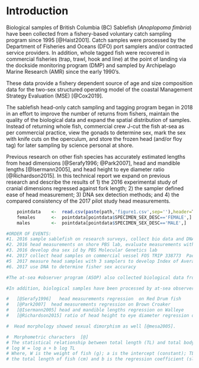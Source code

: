 # Introduction


<!-- KH: The following chunk of text is an alternative version of the intro. I am implementing some of the changes I suggested below, as well as some additional changes to outline specific objectives. Please feel free to borrow from whatever parts of it you want.  Your original text (with some embedded comments) is still maintained below.


 Biological samples of British Columbia (BC) Sablefish (*Anoplopoma fimbria*) from trap and hook & line fisheries have been collected from a fishery-based voluntary catch sampling program since 1995 [@Haist2001].  Prior to 2018, catch samples were collected dockside from whole fish by Fisheries and Oceans Canada (DFO) port samplers and/or contracted service providers via the dockside monitoring program (DMP). In addition, tagged fish were collected whole from commercial fisheries (trap, trawl, hook & line) at the point of landing also by the dockside monioting program. Biological data collected during catch sampling included fork length and sex. In addition, otoliths were collected and archived for future ageing analyses.  These data provide a fishery-dependent source of age and size composition data for the two-sex age structured operating model used as part of the BC Management Strategy Evaluation (MSE) [@Cox2019, DFO 2020].

 Between 2016 and 2017, DFO undertook research to evaluate the potential to switch to a 'head only' catch sampling program for Sablefish trap and hook & line fisheries.  Head-only sampling allows commercial crew to collect samples directly while at sea, thereby eliminating the need to rely on port samplers for dockside data collection as well as the need for fishing vessels to store whole fish. Instead, commercial crew J-cut the fish at-sea as per commercial practice, view the gonads to determine sex, mark the sex with knife cuts on the operculum, and store the frozen head (and/or floy tag) for later sampling by science personal. The key motivation for switching to a head-only sampling programs was to increase the number and spatial distribution of fishery samples, while simultaneously maintaining the quality of biological data.  

 Length data from commercial fishery catch is a key input to the BC Sablefish operating model (Kendra to add citation), so switching to a head-only sampling program requires the development of methods for obtaining length information using heads, rather than the entire fish.  Previous research on other fish species has shown that lengths can be accurately estimated from head dimensions [@Serafy1996; @Park2007], head and mandible lengths [@Isermann2005], and head height to eye diameter ratio [@Richardson2015]. As part of the 2016 and 2017 studies, we explored relationships between Sablefish fork length and various head morphometric measurements to determine if fork length could be reliably estimated from head measurements. 
 
In this technical report, we describe two research investigations conducted in 2016 and 2017 as part of the evaluation of head-only catch sampling for Sablefish. A brief overview of these two studies is as follows:

1) **Experimental Study - 2016**
The experimental study in 2016 focused on method development for head-only Sablefish sampling using fishery independent survey samples. Six different cranial measurement options were considered and evaluated as part of this study.  Specific objectives were to:
     * Identify which of six different cranial measurements are reliable predictors of fork length based on logistic regression model fits.
     * Evaluate each of the six cranial measurement methods based on ease of use and repeatability for science technicians.
     * Assess the accuracy of sex identification by aquatic science technicians using DNA analysis

2)	**Fishery Pilot Study - 2017**
Following promising preliminary results from the 2016 experimental study, a fishery pilot study was undertaken in 2017 to test the logistics of implementing a head-only sampling program for the commercial fishery.  The pilot study involved commercial fishers collecting head samples while at-sea and recording a sex ID for each sample, followed by scientific sampling of heads on shore.  Two of the cranial measurement options considered in the experimental study were dropped from the pilot study due to challenges identified at that stage. Specific objectives for the fishery pilot study were to:
* Assess ease of sample collection for commercial fishers as well as the condition of collected heads received for at-shore sampling.
* Quantify among-sampler precision for the four different cranial measurements considered using measurements from three different aquatic science technicians.

Methods and results for each of these studies are descibed in detail in the following sections of this report.  Based on favourable results from these studies, the Sablefish catch sampling program switched to a head-only protocol in 2018 (Appendix xx?).
 
 
-->
 
  Biological samples of British Columbia (BC) Sablefish (*Anoplopoma fimbria*) <!--To add: from trap and hook & line fisheries --> have been collected from a fishery-based voluntary catch sampling program since 1995 [@Haist2001]. <!-- Prior to 2018, --> Catch samples were processed <!--KH: could we replace 'processed' with 'collected directly from landed catch' --> by the Department of Fisheries and Oceans (DFO) port samplers and/or contracted service providers. In addition, whole tagged fish were recovered in commercial fisheries (trap, trawl, hook and line) at the point of landing via the dockside monitoring program (DMP) and sampled by Archipelago Marine Research (AMR) <!--KH: why use 'contracted service providers' above and AMR here?  Could we just use 'contracted Science personal' here as well? --> since the early 1990's. 
  

<!--KH suggestion to add:  Biological data collected from both catch and tagging samples typically include length, weight, sex, maturity stage, and otoliths for subsequent ageing. (Lisa - can you confirm that this list is correct?)-->

  These data provide a fishery dependent source of age and size composition data for the two-sex structured operating model of the coastal Management Strategy Evaluation (MSE) [@Cox2019].  <!-- KH suggestion to replace previous sentence with this: These data provide a fishery dependent source of age and size composition data for the two-sex age structured operating model used as part of the BC Management Strategy Evaluation (MSE) [@Cox2019].-->

<!--KH: would also be good to add this more recent reference to the above sentence: https://www.dfo-mpo.gc.ca/csas-sccs/Publications/ScR-RS/2020/2020_025-eng.html -->  
  
  
<!-- KH questions: 
- am I correct in my edit above that the voluntary catch-sampling program is only for H&L and trap since most trawl has (had) mandatory observers collecting samples 
- also - just to confirm ... was port sampling voluntary?  Or, was it just the additional tag recoveries that were voluntary?-->


 The sablefish head-only catch sampling and tagging program began in 2018 in an effort to improve the number of returns from fishers, maintain the quality of the biological data and expand the spatial distribution of samples. Instead of returning whole fish, commercial crew J-cut the fish at-sea as per commercial practice, view the gonads to determine sex, mark the sex with knife cuts on the operculum, and store the frozen head (and/or floy tag) for later sampling by science personal at shore. 
  
  <!--KH: I think it would help to give a bot more up front context on why length is needed --> Previous research on other fish species has accurately estimated lengths from head dimensions [@Serafy1996; @Park2007], head and mandible lengths [@Isermann2005], and head height to eye diameter ratio [@Richardson2015].  In this technical report we expand on previous research and describe the results of 1) the 2016 experimental study of cranial dimensions regressed against fork length; 2) the sampler defined ease of head measurement; 3) DNA sex detection methods; and 4) the compared consistency of the 2017 pilot study head measurements.  <!--KH: I think it would help if the numbered list here linked more to the two studies described below "The 2016 Experimental study and the 2017 pilot study".  I have suggested a way to do this in the alternative intro above. -->
  



 
```r

    pointdata    <-  read.csv(paste(path,'figure1.csv',sep=''),header=T)  # read from csv
    females      <-  pointdata[pointdata$SPECIMEN_SEX_DESC=='FEMALE',]
    males        <-  pointdata[pointdata$SPECIMEN_SEX_DESC=='MALE',]

```
  

```r

#ORDER OF EVENTS:
#1. 2016 sample sablefish on research surveys, collect bio data and DNA
#2. 2016 head measurements on shore PBS lab, evaluate measurements with 5 point scale
#3. 2016 develop dna sex id by PBS Molecular Genetics lab
#4. 2017 collect head samples on commercial vessel FOS TRIP 338773  Pacific Viking
#5  2017 measure head samples with 3 samplers to develop Index of Average Error
#6. 2017 use DNA to determine fisher sex accuracy

#The at-sea #observer program (ASOP) also collected biological data from the partial at-sea observer coverage (10% of sea days) on commercial trips from 2001 # through to 2005 [@IFMP2001], [@IFMP2004]. 

#In addition, biological samples have been processed by at-sea observers from the offshore seamount fishery that began as an experimental fishery in the 80's [@Murie1996] and moved to a limited-entry #fishery in 2001 [@IFMP2001]. Vessels without an observer have been required to retain a sample of 50/60 frozen sablefish for the department. The service provider Archipelago Marine Research (AMR) has #been responsible for the sablefish tag recovery program since the early 1990's, including the collection and biological sampling of tagged fish.

#   [@Serafy1996]   head measurements regression  on Red Drum fish
#   [@Park2007]  head measurements regression on Brown Croaker
#   [@Isermann2005] head and mandible lengths regression on Walleye
#   [@Richardson2015] ratio of head height to eye diameter regression on New Zealand reef fishes

#  Head morphology showed sexual dimorphism as well [@mesa2005].

#  Morphometric characters  [@]
# The statistical relationship between total length (TL) and total body weight (W) of the fish was derived using the formula:
# log W = log a + b log TL  
# Where, W is the weight of fish (g); a is the intercept (constant); TL is
# the total length of fish (cm) and b is the regression coefficient (slope).


 
```
